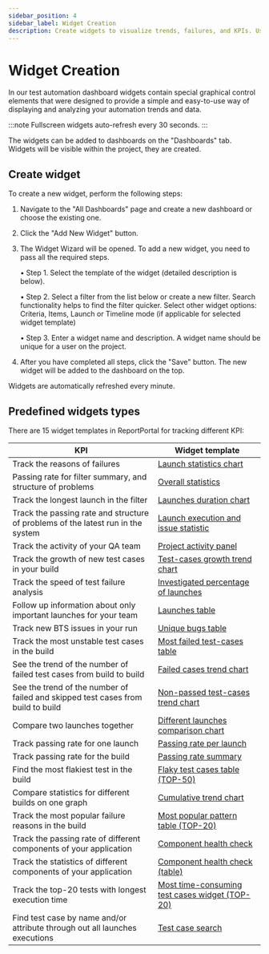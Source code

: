 ```yaml
---
sidebar_position: 4
sidebar_label: Widget Creation
description: Create widgets to visualize trends, failures, and KPIs. Use templates and filters to build a clear test automation metrics dashboard tailored to your needs.
---
```


# Widget Creation

In our test automation dashboard widgets contain special graphical control elements that were designed to provide a simple and
easy-to-use way of displaying and analyzing your automation trends and data.

:::note
Fullscreen widgets auto-refresh every 30 seconds.
:::

The widgets can be added to dashboards on the "Dashboards" tab. Widgets will be visible within the project, they are created.

## Create widget

To create a new widget, perform the following steps:

1. Navigate to the "All Dashboards" page and create a new dashboard or choose the existing one.

2. Click the "Add New Widget" button.

3. The Widget Wizard will be opened. To add a new widget, you need to pass all the required steps.

    • Step 1. Select the template of the widget (detailed description is below).

    • Step 2. Select a filter from the list below or create a new filter. Search functionality helps to find the filter quicker. Select other widget options: Criteria, Items, Launch or Timeline mode (if applicable for selected widget template)

    • Step 3. Enter a widget name and description.
      A widget name should be unique for a user on the project.

4. After you have completed all steps, click the "Save" button. The new widget will be added to the dashboard on the top.

Widgets are automatically refreshed every minute.

<MediaViewer src="https://youtu.be/GdyAM_6Nz10" alt="Create widget for test report&analytics dashboard" type="video" />

## Predefined widgets types

There are 15 widget templates in ReportPortal for tracking different KPI:

| KPI                                                                              | Widget template                                                        |
|----------------------------------------------------------------------------------|------------------------------------------------------------------------|
| Track the reasons of failures                                                    | [Launch statistics chart](/dashboards-and-widgets/LaunchStatisticsChart)                     |
| Passing rate for filter summary, and structure of problems                       | [Overall statistics](/dashboards-and-widgets/OverallStatistics)                              |
| Track the longest launch in the filter                                           | [Launches duration chart](/dashboards-and-widgets/LaunchesDurationChart)                     |
| Track the passing rate and structure of problems of the latest run in the system | [Launch execution and issue statistic](/dashboards-and-widgets/LaunchExecutionAndIssueStatistic) |
| Track the activity of your QA team                                               | [Project activity panel](/dashboards-and-widgets/ProjectActivityPanel)                       |
| Track the growth of new test cases in your build                                 | [Test-cases growth trend chart](/dashboards-and-widgets/TestCasesGrowthTrendChart)           |
| Track the speed of test failure analysis                                         | [Investigated percentage of launches](/dashboards-and-widgets/InvestigatedPercentageOfLaunches) |
| Follow up information about only important launches for your team                | [Launches table](/dashboards-and-widgets/LaunchesTable)                                      |
| Track new BTS issues in your run                                                 | [Unique bugs table](/dashboards-and-widgets/UniqueBugsTable)                                 |
| Track the most unstable test cases in the build                                  | [Most failed test-cases table](/dashboards-and-widgets/MostFailedTestCasesTableTop50)             |
| See the trend of the number of failed test cases from build to build             | [Failed cases trend chart](/dashboards-and-widgets/FailedCasesTrendChart)                    |
| See the trend of the number of failed and skipped test cases from build to build | [Non-passed test-cases trend chart](/dashboards-and-widgets/NonPassedTestCasesTrendChart)    |
| Compare two launches together                                                    | [Different launches comparison chart](/dashboards-and-widgets/DifferentLaunchesComparisonChart) |
| Track passing rate for one launch                                                | [Passing rate per launch](/dashboards-and-widgets/PassingRatePerLaunch)                      |
| Track passing rate for the build                                                 | [Passing rate summary](/dashboards-and-widgets/PassingRateSummary)                           |
| Find the most flakiest test in the build                                         | [Flaky test cases table (TOP-50)](/dashboards-and-widgets/FlakyTestCasesTableTop50)               |
| Compare statistics for different builds on one graph                             | [Cumulative trend chart](/dashboards-and-widgets/CumulativeTrendChart)                       |
| Track the most popular failure reasons in the build                              | [Most popular pattern table (TOP-20)](/dashboards-and-widgets/MostPopularPatternTableTop20)       |
| Track the passing rate of different components of your application               | [Component health check](/dashboards-and-widgets/ComponentHealthCheck)                       |
| Track the statistics of different components of your application                 | [Component health check (table)](/dashboards-and-widgets/TableComponentHealthCheck)          |
| Track the top-20 tests with longest execution time                               | [Most time-consuming test cases widget (TOP-20)](/dashboards-and-widgets/MostTimeConsumingTestCasesWidgetTop20)                |
| Find test case by name and/or attribute through out all launches executions      | [Test case search](/dashboards-and-widgets/TestCaseSearch)          |
